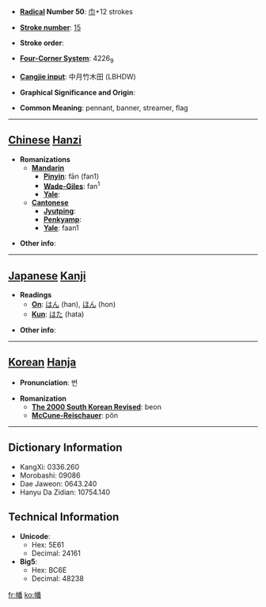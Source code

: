 * '''[[Wiktionary:Chinese radical index| Radical]] Number 50''': [[Wiktionary:Chinese radical index 巾|巾]]+12 strokes

* '''[[Wiktionary:Chinese total strokes index|Stroke number]]''': [[Wiktionary:Chinese total strokes index 15|15]]

* '''Stroke order''': 

* '''[[Wiktionary:Chinese four corner index|Four-Corner System]]''': 4226<sub>9</sub>

* '''[[Wiktionary:Chinese Cangjie index|Cangjie input]]''': 中月竹木田 (LBHDW)

* '''Graphical Significance and Origin''': 

* '''Common Meaning''': pennant, banner, streamer, flag

----

== [[Chinese]] [[Hanzi]] ==

* '''Romanizations'''
** '''[[Mandarin]]'''
*** '''[[Pinyin]]''': fān (fan1)
*** '''[[Wade-Giles]]''': fan<sup>1</sup>
*** '''[[Yale]]''': 
** '''[[Cantonese]]'''
*** '''[[Jyutping]]''':
*** '''[[Penkyamp]]''': 
*** '''[[Yale]]''': faan1

* '''Other info''': 

----

== [[Japanese]] [[Kanji]] ==

* '''Readings'''
** '''[[On]]''': [[はん]] (han), [[ほん]] (hon)
** '''[[Kun]]''': [[はた]] (hata)

* '''Other info''':  

----

== [[Korean]] [[Hanja]] ==

* '''Pronunciation''': 번

* '''Romanization'''
** '''[[The 2000 South Korean Revised Romanization|The 2000 South Korean Revised]]''': beon
** '''[[McCune-Reischauer]]''': pŏn

----

== Dictionary Information ==

* KangXi: 0336.260
* Morobashi: 09086
* Dae Jaweon: 0643.240
* Hanyu Da Zidian: 10754.140

== Technical Information ==

* '''Unicode''':
** Hex: 5E61
** Decimal: 24161
* '''Big5''':
** Hex: BC6E
** Decimal: 48238

[[fr:幡]]
[[ko:幡]]
